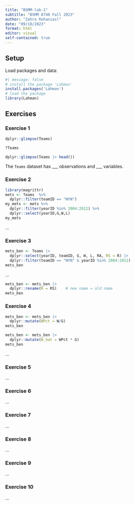 ```yaml
---
title: "BSMM-lab-1"
subtitle: "BSMM 8740 Fall 2023"
author: "Zahra Rohaniasl"
date: "09/18/2023"
format: html
editor: visual
self-contained: true
---
```


## Setup

Load packages and data:

```r
#| message: false
# install the package 'Lahman'
install.packages('Lahman')
# load the package
library(Lahman)
```

## Exercises

### Exercise 1

```r
dplyr::glimpse(Teams)
```

```r
?Teams
```

```r
dplyr::glimpse(Teams |> head())
```

The `Teams` dataset has \_\_\_ observations and \_\_\_ variables.

### Exercise 2

```r
library(magrittr)
mets <- Teams  %>% 
  dplyr::filter(teamID == "NYN")
my_mets <- mets %>% 
  dplyr::filter(yearID %in% 2004:2012) %>%
  dplyr::select(yearID,G,W,L)
my_mets

```

...

### Exercise 3

```r
mets_ben <- Teams |>
  dplyr::select(yearID, teamID, G, W, L, RA, RS = R) |>
  dplyr::filter(teamID == "NYN" & yearID %in% 2004:2012)
mets_ben
```

...

```r
mets_ben <- mets_ben |>
  dplyr::rename(R = RS)    # new name = old name
mets_ben
```

### Exercise 4

```r
mets_ben <- mets_ben |>
  dplyr::mutate(WPct = W/G)
mets_ben
```

```r
mets_ben <- mets_ben |>
  dplyr::mutate(W_hat = WPct * G)
mets_ben
```

...

### Exercise 5

...

### Exercise 6

...

### Exercise 7

...

### Exercise 8

...

### Exercise 9

...

### Exercise 10

...
